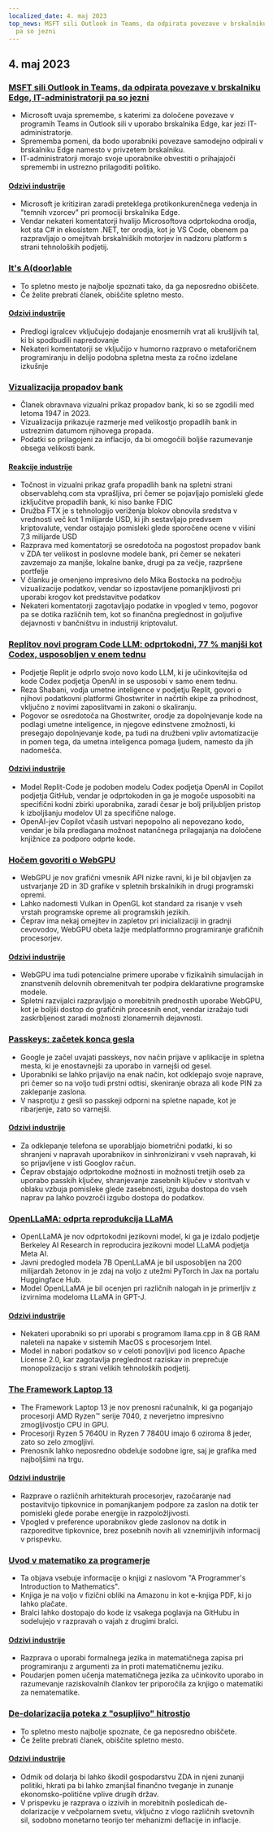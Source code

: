 ```yaml
---
localized_date: 4. maj 2023
top_news: MSFT sili Outlook in Teams, da odpirata povezave v brskalniku Edge, IT-administratorji
  pa so jezni
---
```


## 4. maj 2023

### [MSFT sili Outlook in Teams, da odpirata povezave v brskalniku Edge, IT-administratorji pa so jezni](https://www.theverge.com/2023/5/3/23709297/microsoft-edge-force-outlook-teams-web-links-open)

- Microsoft uvaja spremembe, s katerimi za določene povezave v programih Teams in Outlook sili v uporabo brskalnika Edge, kar jezi IT-administratorje.
- Sprememba pomeni, da bodo uporabniki povezave samodejno odpirali v brskalniku Edge namesto v privzetem brskalniku.
- IT-administratorji morajo svoje uporabnike obvestiti o prihajajoči spremembi in ustrezno prilagoditi politiko.

#### [Odzivi industrije](http://news.ycombinator.com/item?id=35800158)

- Microsoft je kritiziran zaradi preteklega protikonkurenčnega vedenja in "temnih vzorcev" pri promociji brskalnika Edge.
- Vendar nekateri komentatorji hvalijo Microsoftova odprtokodna orodja, kot sta C# in ekosistem .NET, ter orodja, kot je VS Code, obenem pa razpravljajo o omejitvah brskalniških motorjev in nadzoru platform s strani tehnoloških podjetij.

### [It's A(door)able](https://ncase.me/door/)

- To spletno mesto je najbolje spoznati tako, da ga neposredno obiščete.
- Če želite prebrati članek, obiščite spletno mesto.

#### [Odzivi industrije](http://news.ycombinator.com/item?id=35800492)

- Predlogi igralcev vključujejo dodajanje enosmernih vrat ali krušljivih tal, ki bi spodbudili napredovanje
- Nekateri komentatorji se vključijo v humorno razpravo o metaforičnem programiranju in delijo podobna spletna mesta za ročno izdelane izkušnje

### [Vizualizacija propadov bank](https://observablehq.com/@mbostock/bank-failures)

- Članek obravnava vizualni prikaz propadov bank, ki so se zgodili med letoma 1947 in 2023.
- Vizualizacija prikazuje razmerje med velikostjo propadlih bank in ustreznim datumom njihovega propada.
- Podatki so prilagojeni za inflacijo, da bi omogočili boljše razumevanje obsega velikosti bank.

#### [Reakcije industrije](http://news.ycombinator.com/item?id=35795975)

- Točnost in vizualni prikaz grafa propadlih bank na spletni strani observablehq.com sta vprašljiva, pri čemer se pojavljajo pomisleki glede izključitve propadlih bank, ki niso banke FDIC
- Družba FTX je s tehnologijo veriženja blokov obnovila sredstva v vrednosti več kot 1 milijarde USD, ki jih sestavljajo predvsem kriptovalute, vendar ostajajo pomisleki glede sporočene ocene v višini 7,3 milijarde USD
- Razprava med komentatorji se osredotoča na pogostost propadov bank v ZDA ter velikost in poslovne modele bank, pri čemer se nekateri zavzemajo za manjše, lokalne banke, drugi pa za večje, razpršene portfelje
- V članku je omenjeno impresivno delo Mika Bostocka na področju vizualizacije podatkov, vendar so izpostavljene pomanjkljivosti pri uporabi krogov kot predstavitve podatkov
- Nekateri komentatorji zagotavljajo podatke in vpogled v temo, pogovor pa se dotika različnih tem, kot so finančna preglednost in goljufive dejavnosti v bančništvu in industriji kriptovalut.

### [Replitov novi program Code LLM: odprtokodni, 77 % manjši kot Codex, usposobljen v enem tednu](https://www.latent.space/p/reza-shabani#details)

- Podjetje Replit je odprlo svojo novo kodo LLM, ki je učinkovitejša od kode Codex podjetja OpenAI in se usposobi v samo enem tednu.
- Reza Shabani, vodja umetne inteligence v podjetju Replit, govori o njihovi podatkovni platformi Ghostwriter in načrtih ekipe za prihodnost, vključno z novimi zaposlitvami in zakoni o skaliranju.
- Pogovor se osredotoča na Ghostwriter, orodje za dopolnjevanje kode na podlagi umetne inteligence, in njegove edinstvene zmožnosti, ki presegajo dopolnjevanje kode, pa tudi na družbeni vpliv avtomatizacije in pomen tega, da umetna inteligenca pomaga ljudem, namesto da jih nadomešča.

#### [Odzivi industrije](http://news.ycombinator.com/item?id=35803435)

- Model Replit-Code je podoben modelu Codex podjetja OpenAI in Copilot podjetja GitHub, vendar je odprtokoden in ga je mogoče usposobiti na specifični kodni zbirki uporabnika, zaradi česar je bolj priljubljen pristop k izboljšanju modelov UI za specifične naloge.
- OpenAI-jev Copilot včasih ustvari nepopolno ali nepovezano kodo, vendar je bila predlagana možnost natančnega prilagajanja na določene knjižnice za podporo odprte kode.

### [Hočem govoriti o WebGPU](https://cohost.org/mcc/post/1406157-i-want-to-talk-about-webgpu)

- WebGPU je nov grafični vmesnik API nizke ravni, ki je bil objavljen za ustvarjanje 2D in 3D grafike v spletnih brskalnikih in drugi programski opremi.
- Lahko nadomesti Vulkan in OpenGL kot standard za risanje v vseh vrstah programske opreme ali programskih jezikih.
- Čeprav ima nekaj omejitev in zapletov pri inicializaciji in gradnji cevovodov, WebGPU obeta lažje medplatformno programiranje grafičnih procesorjev.

#### [Odzivi industrije](http://news.ycombinator.com/item?id=35800988)

- WebGPU ima tudi potencialne primere uporabe v fizikalnih simulacijah in znanstvenih delovnih obremenitvah ter podpira deklarativne programske modele.
- Spletni razvijalci razpravljajo o morebitnih prednostih uporabe WebGPU, kot je boljši dostop do grafičnih procesnih enot, vendar izražajo tudi zaskrbljenost zaradi možnosti zlonamernih dejavnosti.

### [Passkeys: začetek konca gesla](https://blog.google/technology/safety-security/the-beginning-of-the-end-of-the-password/)

- Google je začel uvajati passkeys, nov način prijave v aplikacije in spletna mesta, ki je enostavnejši za uporabo in varnejši od gesel.
- Uporabniki se lahko prijavijo na enak način, kot odklepajo svoje naprave, pri čemer so na voljo tudi prstni odtisi, skeniranje obraza ali kode PIN za zaklepanje zaslona.
- V nasprotju z gesli so passkeji odporni na spletne napade, kot je ribarjenje, zato so varnejši.

#### [Odzivi industrije](http://news.ycombinator.com/item?id=35801392)

- Za odklepanje telefona se uporabljajo biometrični podatki, ki so shranjeni v napravah uporabnikov in sinhronizirani v vseh napravah, ki so prijavljene v isti Googlov račun.
- Čeprav obstajajo odprtokodne možnosti in možnosti tretjih oseb za uporabo passkih ključev, shranjevanje zasebnih ključev v storitvah v oblaku vzbuja pomisleke glede zasebnosti, izguba dostopa do vseh naprav pa lahko povzroči izgubo dostopa do podatkov.

### [OpenLLaMA: odprta reprodukcija LLaMA](https://github.com/openlm-research/open_llama)

- OpenLLaMA je nov odprtokodni jezikovni model, ki ga je izdalo podjetje Berkeley AI Research in reproducira jezikovni model LLaMA podjetja Meta AI.
- Javni predogled modela 7B OpenLLaMA je bil usposobljen na 200 milijardah žetonov in je zdaj na voljo z utežmi PyTorch in Jax na portalu Huggingface Hub.
- Model OpenLLaMA je bil ocenjen pri različnih nalogah in je primerljiv z izvirnima modeloma LLaMA in GPT-J.

#### [Odzivi industrije](http://news.ycombinator.com/item?id=35798888)

- Nekateri uporabniki so pri uporabi s programom llama.cpp in 8 GB RAM naleteli na napake v sistemih MacOS s procesorjem Intel.
- Model in nabori podatkov so v celoti ponovljivi pod licenco Apache License 2.0, kar zagotavlja preglednost raziskav in preprečuje monopolizacijo s strani velikih tehnoloških podjetij.

### [The Framework Laptop 13](https://frame.work/blog/announcing-the-framework-laptop-13-powered-by-amd-ryzen)

- The Framework Laptop 13 je nov prenosni računalnik, ki ga poganjajo procesorji AMD Ryzen™ serije 7040, z neverjetno impresivno zmogljivostjo CPU in GPU.
- Procesorji Ryzen 5 7640U in Ryzen 7 7840U imajo 6 oziroma 8 jeder, zato so zelo zmogljivi.
- Prenosnik lahko neposredno obdeluje sodobne igre, saj je grafika med najboljšimi na trgu.

#### [Odzivi industrije](http://news.ycombinator.com/item?id=35802210)

- Razprave o različnih arhitekturah procesorjev, razočaranje nad postavitvijo tipkovnice in pomanjkanjem podpore za zaslon na dotik ter pomisleki glede porabe energije in razpoložljivosti.
- Vpogled v preference uporabnikov glede zaslonov na dotik in razporeditve tipkovnice, brez posebnih novih ali vznemirljivih informacij v prispevku.

### [Uvod v matematiko za programerje](https://pimbook.org)

- Ta objava vsebuje informacije o knjigi z naslovom "A Programmer's Introduction to Mathematics".
- Knjiga je na voljo v fizični obliki na Amazonu in kot e-knjiga PDF, ki jo lahko plačate.
- Bralci lahko dostopajo do kode iz vsakega poglavja na GitHubu in sodelujejo v razpravah o vajah z drugimi bralci.

#### [Odzivi industrije](http://news.ycombinator.com/item?id=35800136)

- Razprava o uporabi formalnega jezika in matematičnega zapisa pri programiranju z argumenti za in proti matematičnemu jeziku.
- Poudarjen pomen učenja matematičnega jezika za učinkovito uporabo in razumevanje raziskovalnih člankov ter priporočila za knjigo o matematiki za nematematike.

### [De-dolarizacija poteka z "osupljivo" hitrostjo](https://www.bloomberg.com/news/articles/2023-04-18/de-dollarization-is-happening-at-a-stunning-pace-jen-says)

- To spletno mesto najbolje spoznate, če ga neposredno obiščete.
- Če želite prebrati članek, obiščite spletno mesto.

#### [Odzivi industrije](http://news.ycombinator.com/item?id=35796915)

- Odmik od dolarja bi lahko škodil gospodarstvu ZDA in njeni zunanji politiki, hkrati pa bi lahko zmanjšal finančno tveganje in zunanje ekonomsko-politične vplive drugih držav.
- V prispevku je razprava o izzivih in morebitnih posledicah de-dolarizacije v večpolarnem svetu, vključno z vlogo različnih svetovnih sil, sodobno monetarno teorijo ter mehanizmi deflacije in inflacije.

</Steps>
